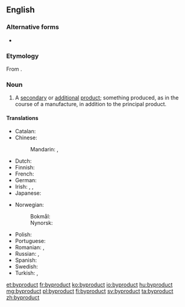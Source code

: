 {{also|by-product}}
==English==
{{wikipedia|by-product}}

===Alternative forms===
* {{l|en|by-product}}

===Etymology===
From {{affix|en|by-|product}}.

===Noun===
{{en-noun}}

# A [[secondary]] or [[additional]] [[product]]; something produced, as in the course of a manufacture, in addition to the principal product.

====Translations====
{{trans-top|secondary or additional product}}
* Catalan: {{t|ca|subproducte|m}}
* Chinese:
*: Mandarin: {{t|cmn|副產品|sc=Hani}}, {{t+|cmn|副产品|tr=fùchǎnpǐn|sc=Hani}}
* Dutch: {{t|nl|bijproduct|n}}
* Finnish: {{t+|fi|sivutuote}}
* French: {{t+|fr|sous-produit|m}}
* German: {{t+|de|Nebenprodukt|n}}
* Irish: {{t|ga|fotháirge|m}}, {{t|ga|fothoradh|m}}, {{t|ga|seachtháirge|m}}
* Japanese: {{t+|ja|副産物|tr=ふくさんぶつ, fukusanbutsu|sc=Jpan}}
{{trans-mid}}
* Norwegian:
*: Bokmål: {{t|nb|biprodukt|n}}
*: Nynorsk: {{t|nn|biprodukt|n}}
* Polish: {{t|pl|produkt uboczny|m}}
* Portuguese: {{t+|pt|derivado|m}}
* Romanian: {{t+|ro|subprodus|n}}, {{t+|ro|semifabricat|n}}
* Russian: {{t|ru|побо́чный проду́кт|m}}, {{t+|ru|субпроду́кт|m}}
* Spanish: {{t|es|subproducto|m}}
* Swedish: {{t|sv|biprodukt|c}}
* Turkish: {{t|tr|yanürün}}, {{t+|tr|yan ürün}}
{{trans-bottom}}

[[et:byproduct]]
[[fr:byproduct]]
[[ko:byproduct]]
[[io:byproduct]]
[[hu:byproduct]]
[[mg:byproduct]]
[[pl:byproduct]]
[[fi:byproduct]]
[[sv:byproduct]]
[[ta:byproduct]]
[[zh:byproduct]]